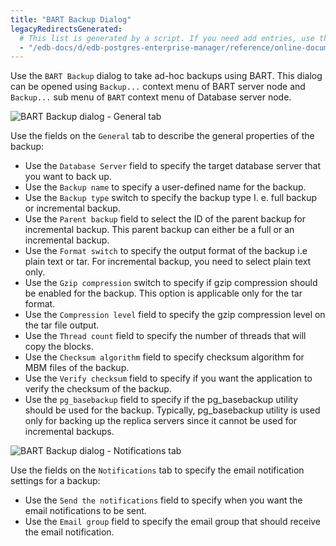 ```yaml
---
title: "BART Backup Dialog"
legacyRedirectsGenerated:
  # This list is generated by a script. If you need add entries, use the `legacyRedirects` key.
  - "/edb-docs/d/edb-postgres-enterprise-manager/reference/online-documentation/8.0/bart_backup_dialog.html"
---
```


<div id="bart_backup_dialog" class="registered_link"></div>

Use the `BART Backup` dialog to take ad-hoc backups using BART. This dialog can be opened using `Backup...` context menu of BART server node and `Backup...` sub menu of `BART` context menu of Database server node.

![BART Backup dialog - General tab](../images/bart_backup_dialog_general.png)

Use the fields on the `General` tab to describe the general properties of the backup:

-   Use the `Database Server` field to specify the target database server that you want to back up.
-   Use the `Backup name` to specify a user-defined name for the backup.
-   Use the `Backup type` switch to specify the backup type I. e. full backup or incremental backup.
-   Use the `Parent backup` field to select the ID of the parent backup for incremental backup. This parent backup can either be a full or an incremental backup.
-   Use the `Format switch` to specify the output format of the backup i.e plain text or tar. For incremental backup, you need to select plain text only.
-   Use the `Gzip compression` switch to specify if gzip compression should be enabled for the backup. This option is applicable only for the tar format.
-   Use the `Compression level` field to specify the gzip compression level on the tar file output.
-   Use the `Thread count` field to specify the number of threads that will copy the blocks.
-   Use the `Checksum algorithm` field to specify checksum algorithm for MBM files of the backup.
-   Use the `Verify checksum` field to specify if you want the application to verify the checksum of the backup.
-   Use the `pg_basebackup` field to specify if the pg_basebackup utility should be used for the backup. Typically, pg_basebackup utility is used only for backing up the replica servers since it cannot be used for incremental backups.

![BART Backup dialog - Notifications tab](../images/bart_backup_dialog_notifications.png)

Use the fields on the `Notifications` tab to specify the email notification settings for a backup:

-   Use the `Send the notifications` field to specify when you want the email notifications to be sent.
-   Use the `Email group` field to specify the email group that should receive the email notification.
